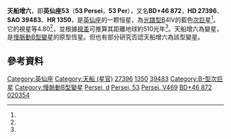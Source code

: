 {{Starbox begin
| name = 53 Persei
}}
{{Starbox image
|image=
{{Location mark
|image=Perseus constellation map.svg|alt=|float=center|width=280
|label=|position=right
|mark=Red circle.svg|mark_width=10|mark_link=53 Persei
|x=282|y=500
}}
|caption=紅圈內為天船增六在天球上的位置
}}
{{Starbox observe
| epoch = J2000
| constell = [[英仙座|英仙座]]
| ra = {{RA|04|21|33.16557}}<ref name=vanLeeuwen2007>{{cite journal | arxiv=0708.1752 | bibcode=2007A&A...474..653V | doi=10.1051/0004-6361:20078357 | title=Validation of the new Hipparcos reduction | journal=Astronomy and Astrophysics | volume=474 | issue=2 | pages=653 | year=2007 | last1=Van Leeuwen | first1=F. }} [http://vizier.u-strasbg.fr/viz-bin/VizieR-S?HIP%2020354 Vizier catalog entry] {{Wayback|url=http://vizier.u-strasbg.fr/viz-bin/VizieR-S?HIP%2020354 |date=20160316103255 }}</ref>
| 星官 = [[天船|天船]]
| dec = {{DEC|46|29|55.9554}}<ref name=vanLeeuwen2007/>
| appmag_v = 4.80<ref name=XHIP>{{cite journal | bibcode=2012AstL...38..331A | doi=10.1134/S1063773712050015 | arxiv=1108.4971 | title=XHIP: An extended hipparcos compilation | journal=Astronomy Letters | volume=38 | issue=5 | pages=331 | year=2012 | last1=Anderson | first1=E. | last2=Francis | first2=Ch. }} [http://vizier.u-strasbg.fr/viz-bin/VizieR-4?-source=V/137D/XHIP&HIP=20354 Vizier catalog entry] {{Wayback|url=http://vizier.u-strasbg.fr/viz-bin/VizieR-4?-source=V%2F137D%2FXHIP&HIP=20354 |date=20200915102032 }}</ref>
}}
{{Starbox character
| class = B4IV<ref name=Hoffleit1991>{{cite journal | bibcode=1995yCat.5050....0H | title=VizieR Online Data Catalog: Bright Star Catalogue, 5th Revised Ed. (Hoffleit+, 1991) | journal=VizieR On-line Data Catalog: V/50.  Originally published in: 1964BS....C......0H | volume=5050 | author1=Hoffleit | first1=D. | last2=Warren | first2=W. H. | year=1995 }}</ref>
| variable = [[慢脈動B型變星|慢脈動B型變星]]
| b-v = -0.03<ref name=MermiliodUBV>{{cite journal | bibcode=2006yCat.2168....0M | title=VizieR Online Data Catalog: Homogeneous Means in the UBV System (Mermilliod 1991) | journal=VizieR On-line Data Catalog: II/168.  Originally published in: Institut d'Astronomie | volume=2168 | author1=Mermilliod | first1=J. C. | year=2006 }}[http://vizier.u-strasbg.fr/viz-bin/VizieR-4?-source=II/168/ubvmeans&LID=%2B100027396 Vizier catalog entry] {{Wayback|url=http://vizier.u-strasbg.fr/viz-bin/VizieR-4?-source=II%2F168%2Fubvmeans&LID=%2B100027396 |date=20200915110756 }}</ref>
| u-b = -0.52<ref name=MermiliodUBV/>
}}
{{Starbox astrometry
| radial_v = +7.30<ref name=Gontcharov2006>{{Cite journal | doi=10.1134/S1063773706110065 | bibcode=2006AstL...32..759G| title=Pulkovo Compilation of Radial Velocities for 35 495 Hipparcos stars in a common system| journal=Astronomy Letters| volume=32| issue=11| pages=759| year=2006| last1=Gontcharov| first1=G. A.|arxiv = 1606.08053 }}</ref>
| prop_mo_ra = +20.06<ref name=vanLeeuwen2007/>
| prop_mo_dec = -35.45<ref name=vanLeeuwen2007/>
| parallax = 6.43
| p_error = 0.28
| parallax_footnote = <ref name=vanLeeuwen2007/>
| absmag_v = -1.15<ref name=XHIP/>
}}
{{Starbox detail
| mass = 5.9<ref name=Tetzlaff2011>{{cite journal | bibcode=2011MNRAS.410..190T | doi=10.1111/j.1365-2966.2010.17434.x | arxiv=1007.4883 | title=A catalogue of young runaway Hipparcos stars within 3 kpc from the Sun | journal=Monthly Notices of the Royal Astronomical Society | volume=410 | pages=190 | year=2011 | last1=Tetzlaff | first1=N. | last2=Neuhäuser | first2=R. | last3=Hohle | first3=M. M. }} [http://vizier.u-strasbg.fr/viz-bin/VizieR-4?-source=J/MNRAS/410/190/table1&HIP=20354 Vizier catalog entry] {{Wayback|url=http://vizier.u-strasbg.fr/viz-bin/VizieR-4?-source=J%2FMNRAS%2F410%2F190%2Ftable1&HIP=20354 |date=20200915112717 }}</ref>
| temperature = 16,720<ref name=Zorec2009>{{cite journal | arxiv=0903.5134 | bibcode=2009A&A...501..297Z | doi=10.1051/0004-6361/200811147 | title=Fundamental parameters of B supergiants from the BCD system | journal=Astronomy and Astrophysics | volume=501 | pages=297 | year=2009 | last1=Zorec | first1=J. | last2=Cidale | first2=L. | last3=Arias | first3=M. L. | last4=Frémat | first4=Y. | last5=Muratore | first5=M. F. | last6=Torres | first6=A. F. | last7=Martayan | first7=C. }}</ref>
| luminosity = 312<ref name=XHIP/>
| rotational_velocity = 15<ref name=Abt2002>{{cite journal | bibcode=2002ApJ...573..359A | doi=10.1086/340590 | title=Rotational Velocities of B Stars | journal=The Astrophysical Journal | volume=573 | pages=359 | year=2002 | last1=Abt | first1=Helmut A. | last2=Levato | first2=Hugo | last3=Grosso | first3=Monica }}</ref>
}}
{{Starbox catalog
| names = d Persei, V469 Per, [[波恩星表|BD]]+46°872, [[基本星表|FK5]] 2319, [[博斯星表|GC]] 5256, [[依巴谷星表|HIP]] 20354, [[亮星星表|HR]] 1350, [[HD星表|HD]] 27396, [[New_Catalogue_of_Suspected_Variable_Stars|NSV]] 1560, [[SAO星表|SAO]] 39483
}}
{{Starbox reference
| Simbad = 53+Persei
}}
{{Starbox end}}

'''天船增六'''，即'''英仙座53'''（'''53 Persei'''，'''53 Per'''），又名'''BD+46 872'''，'''HD 27396'''、'''SAO 39483'''、'''HR 1350'''，是[[英仙座|英仙座]]的一颗恒星，為[[恆星光譜|光譜型]]B4IV的藍色[[次巨星|次巨星]]<ref name=Hoffleit1991/>。它的視星等4.80<ref name=XHIP/>，並根據[[恆星視差|視差]]可推算其距離地球約510光年<ref name=vanLeeuwen2007/>。天船增六為變星，是[[慢脈動B型變星|慢脈動B型變星]]的原型恆星。但也有部分研究否認天船增六為該型變星。

== 參考資料 ==
{{reflist}}

{{英仙座恒星}}
{{星官|天船|9|10}}
[[Category:英仙座|Category:英仙座]]
[[Category:天船_(星官)|Category:天船 (星官)]]
[[Category:HD和HDE天體|27396]]
[[Category:HR天體|1350]]
[[Category:SAO天體|39483]]
[[Category:B-型次巨星|Category:B-型次巨星]]
[[Category:慢脈動B型變星|Category:慢脈動B型變星]]
[[Category:拜耳天體|Persei, d]]
[[Category:佛氏天體|Persei, 53]]
[[Category:以变星命名法命名的天体|Persei, V469]]
[[Category:BD、CD和CP天体|BD+46 872]]
[[Category:HIP天體|020354]]
